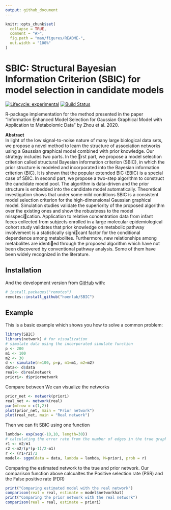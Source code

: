 ```yaml
---
output: github_document
---
```


<!-- README.md is generated from README.Rmd. Please edit that file -->

```r
knitr::opts_chunk$set(
  collapse = TRUE,
  comment = "#>",
  fig.path = "man/figures/README-",
  out.width = "100%"
)
```
# SBIC: Structural Bayesian Information Criterion (SBIC) for model selection in candidate models

<!-- badges: start -->
[![Lifecycle: experimental](https://img.shields.io/badge/lifecycle-experimental-orange.svg)](https://www.tidyverse.org/lifecycle/#experimental)
[![Build Status](https://travis-ci.org/hoenlab/SBIC.svg?branch=master)](https://travis-ci.org/hoenlab/SBIC)
<!-- badges: end -->

R-package implementation for the method presented in the paper "Information Enhanced Model Selection for Gaussian Graphical Model with Application to Metabolomic Data" by Zhou et al. 2020.

**Abstract**  
In light of the low signal-to-noise nature of many large biological data sets, we propose a novel method to learn the structure of association networks using a Gaussian graphical model combined with prior knowledge. Our strategy includes two parts. In the rst part, we propose a model selection criterion called structural Bayesian information criterion (SBIC), in which the prior structure is modeled and incorporated into the Bayesian information criterion (BIC). It is shown that the popular extended BIC (EBIC) is a special case of SBIC. In second part, we propose a two-step algorithm to construct the candidate model pool. The algorithm is data-driven and the prior structure is embedded into the candidate model automatically. Theoretical investigation
shows that under some mild conditions SBIC is a consistent model selection criterion
for the high-dimensional Gaussian graphical model. Simulation studies validate the superiority of
the proposed algorithm over the existing ones and show the robustness to the model misspecication.
Application to relative concentration data from infant feces collected from subjects enrolled
in a large molecular epidemiological cohort study validates that prior knowledge on metabolic
pathway involvement is a statistically signicant factor for the conditional dependence among
metabolites. Furthermore, new relationships among metabolites are identied through the proposed
algorithm which have not been discovered by conventional pathway analysis. Some of them
have been widely recognized in the literature.   

## Installation  
And the development version from [GitHub](https://github.com/) with:

``` r
# install.packages("remotes")
remotes::install_github("hoenlab/SBIC")
```  
## Example

This is a basic example which shows you how to solve a common problem:

```r
library(SBIC)  
library(network) # for visualization 
# simulate data using the incorporated simulate function  
p <- 200
m1 <- 100
m2 <- 30
d <- simulate(n=100, p=p, m1=m1, m2=m2)
data<- d$data
real<- d$realnetwork
priori<- d$priornetwork
```

Compare between 
We can visualize the networks  
```r
prior_net <- network(priori)
real_net <- network(real)
par(mfrow = c(1,2))
plot(prior_net, main = "Prior network")
plot(real_net, main = "Real network")
```

Then we can fit SBIC using one function
```r
lambda<- exp(seq(-10,10, length=30))
# calculating the error rate from the number of edges in the true graph and the number of discordant pairs 
r1 <- m2/m1
r2 <-m2/(p*(p-1)/2-m1)
r <- (r1+r2)/2
model<- sggm(data = data, lambda = lambda, M=priori, prob = r)
```

Comparing the estimated network to the true and prior network. Our comparison function above calcualtes the Positive selection rate (PSR) and the False positive rate (FDR)
```r
print("Comparing estimated model with the real network")
comparison(real = real, estimate = model$networkhat)
print("Comparing the prior network with the real network")
comparison(real = real, estimate = priori)
```


